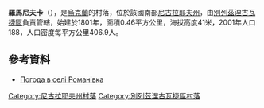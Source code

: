 {{coord|47|26|7|N|32|56|41|E|scale:100000|display=title}}

'''羅馬尼夫卡'''（{{lang-uk|Романівка}}），是[[烏克蘭|烏克蘭]]的村落，位於該國南部[[尼古拉耶夫州|尼古拉耶夫州]]，由[[別列茲涅古瓦捷區|別列茲涅古瓦捷區]]負責管轄，始建於1801年，面積0.46平方公里，海拔高度41米，2001年人口188，人口密度每平方公里406.9人。

==參考資料==
* [http://weather.in.ua/ua/nikolaevskaja/22713 Погода в селі Романівка]

[[Category:尼古拉耶夫州村落|Category:尼古拉耶夫州村落]]
[[Category:別列茲涅古瓦捷區村落|Category:別列茲涅古瓦捷區村落]]


{{Mykolaiv-geo-stub}}